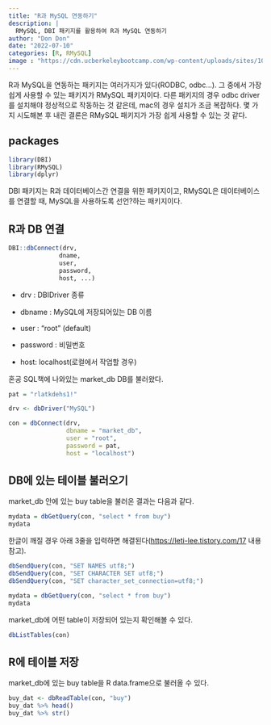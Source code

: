 ```yaml
---
title: "R과 MySQL 연동하기"
description: |
  RMySQL, DBI 패키지를 활용하여 R과 MySQL 연동하기 
author: "Don Don"
date: "2022-07-10"
categories: [R, RMySQL]
image : "https://cdn.ucberkeleybootcamp.com/wp-content/uploads/sites/106/2020/03/SQL-Boot-Camp-San-Francisco.jpeg"
---
```




R과 MySQL을 연동하는 패키지는 여러가지가 있다(RODBC, odbc...). 그 중에서 가장 쉽게 사용할 수 있는 패키지가 RMySQL 패키지이다. 다른 패키지의 경우 odbc driver를 설치해야 정상적으로 작동하는 것 같은데, mac의 경우 설치가 조금 복잡하다. 몇 가지 시도해본 후 내린 결론은 RMySQL 패키지가 가장 쉽게 사용할 수 있는 것 같다. 


## packages

```r
library(DBI)
library(RMySQL)
library(dplyr)
```

DBI 패키지는 R과 데이터베이스간 연결을 위한 패키지이고, RMySQL은 데이터베이스를 연결할 때, MySQL을 사용하도록 선언?하는 패키지이다. 



## R과 DB 연결 

```r
DBI::dbConnect(drv, 
              dname, 
              user, 
              password, 
              host, ...)

```

-   drv : DBIDriver 종류 

-   dbname : MySQL에 저장되어있는 DB 이름 

-   user : "root" (default)

-   password : 비밀번호 

-   host: localhost(로컬에서 작업할 경우)

혼공 SQL책에 나와있는 market_db DB를 불러왔다. 


```r
pat = "rlatkdehs1!"
```
```r
drv <- dbDriver("MySQL")

con = dbConnect(drv, 
                dbname = "market_db", 
                user = "root", 
                password = pat, 
                host = "localhost")
```


## DB에 있는 테이블 불러오기 

market_db 안에 있는 buy table을 불러온 결과는 다음과 같다. 
```r
mydata = dbGetQuery(con, "select * from buy")
mydata


```


한글이 깨질 경우 아래 3줄을 입력하면 해결된다(<https://leti-lee.tistory.com/17> 내용 참고). 

```r
dbSendQuery(con, "SET NAMES utf8;") 
dbSendQuery(con, "SET CHARACTER SET utf8;") 
dbSendQuery(con, "SET character_set_connection=utf8;")
```

```r
mydata = dbGetQuery(con, "select * from buy")
mydata
```


market_db에 어떤 table이 저장되어 있는지 확인해볼 수 있다. 
```r
dbListTables(con)

```


## R에 테이블 저장 

market_db에 있는 buy table을 R data.frame으로 불러올 수 있다. 
```r
buy_dat <- dbReadTable(con, "buy")
buy_dat %>% head()
buy_dat %>% str()
```



